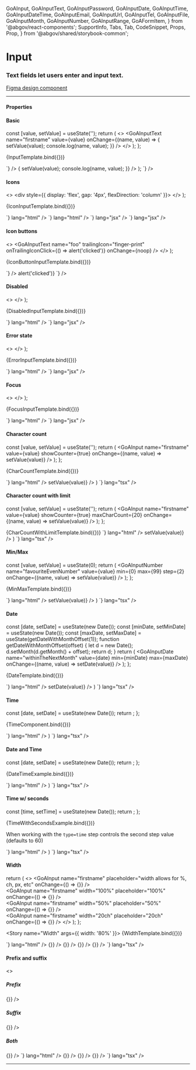   GoAInput,
  GoAInputText,
  GoAInputPassword,
  GoAInputDate,
  GoAInputTime,
  GoAInputDateTime,
  GoAInputEmail,
  GoAInputUrl,
  GoAInputTel,
  GoAInputFile,
  GoAInputMonth,
  GoAInputNumber,
  GoAInputRange,
  GoAFormItem,
} from '@abgov/react-components';
  SupportInfo,
  Tabs,
  Tab,
  CodeSnippet,
  Props,
  Prop,
} from '@abgov/shared/storybook-common';

<Meta title="Components/Inputs" component={GoAInput} />

# Input

### Text fields let users enter and input text.

[Figma design component](https://www.figma.com/file/3pb2IK8s2QUqWieH79KdN7/DIO-DS---Components?node-id=133%3A186)

---

#### Properties

<Props>
  <Prop
    name="type"
    type="text | number | password | email | search | tel | date | datetime-locale | time | url | week"
    defaultValue="text"
    description="Sets the type of the input field"
  />
  <Prop
    name="name"
    type="string"
    description="Name of input value that is received in the _change event"
  />
  <Prop name="value" type="string" description="Bound to value" />
  <Prop
    name="placeholder"
    type="string"
    description="Text displayed within the input when no value is set"
  />
  <Prop name="leadingicon" type="GoAIconType" description="Icon shown to the left of the text"/>
  <Prop name="trailingicon" type="GoAIconType" description="Icon shown to the right of the text" />
  <Prop name="disabled" type="boolean" defaultValue="false" description="Disable this control. It will not receive focus or events"/>
  <Prop name="handletrailingiconclick" type="boolean" defaultValue="false" description="Only required for Angular and web-component usage"/>
  <Prop name="focused" type="boolean" defaultValue="false" description="Sets the cursor focus to the input"/>
  <Prop name="readonly" type="boolean" defaultValue="false" description="Makes the input readonly"/>
  <Prop name="error" type="boolean" defaultValue="false" description="Sets the input to an error state"/>
  <Prop name="width" type="string" defaultValue="30ch" description="Set the width of the text input area" />
  <Prop name="showcounter" type="boolean" defaultValue="false" description="Shows the number of characters entered if it is set to True"/>
<Prop name="maxcharcount" type="number" description="Maximum number of characters allowed in the input box"/>
<Prop
  name="min"
  type="string | date"
  description="A string value *must* be in ISO 8601 format"
/>
<Prop
  name="max"
  type="string | date"
  description="A string value *must* be in ISO 8601 format"
/>
<Prop
  name="step"
  type="number"
  description="By how much number of day or time value will change by"
/>
<Prop
  name="arialabel"
  type="string"
  description="Defines how the input will be translated for the screen reader. If not specified it will fall back to the name"
/>
<Prop
  name="prefix"
  type="string"
  description="Text that comes before the input"
/>
<Prop
  name="suffix"
  type="string"
  description="Text that comes after the input"
/>

  <Prop
    name="_change"
    type="CustomEvent<{detail: {name: string, value: string}}>"
    description="Callback function invoked when input value is changed"
  />
  <Prop name="_trailingiconclick" type="CustomEvent" description="onclick function invoked when trailing icon is clicked"/>
</Props>


#### Basic

  const [value, setValue] = useState('');
  return (
    <>
      <GoAInputText
        name="firstname"
        value={value}
        onChange={(name, value) => {
          setValue(value);
          console.log(name, value);
        }}
      />
    </>
  );
};

<Story name="Basic">{InputTemplate.bind({})}</Story>

<Tabs>
  <Tab label="Web Component" hidden={true}>
    <CodeSnippet
      lang="html"
      code={`
      <goa-input id="foo" name="foo" />
    `}
    />
    <CodeSnippet
      lang="js"
      code={`
      document.querySelector('#foo').addEventListener('_change', (e) => {
        console.log(e.detail.name, e.detail.value);
      });
    `}
    />
  </Tab>
  <Tab label="Angular">
    <CodeSnippet
      lang="html"
      code={`
      <goa-input name="foo" (_change)="onChange($event)"></goa-input>
    `}
    />
    <CodeSnippet
      lang="ts"
      code={`
      export class SomeComponent {
        onChange(e: any) {
          console.log(e.detail.name, e.detail.value);
        }
      }
    `}
    />
  </Tab>
  <Tab label="React">
    <CodeSnippet
      lang="jsx"
      code={`
      const [value, setValue] = useState('');
      return (
        <>
          <GoAInputText
            name="firstname"
            value={value}
            onChange={(name, value) => {
              setValue(value);
              console.log(name, value);
            }}
          />
        </>
      );
    `}
    />
  </Tab>
</Tabs>

#### Icons

  <>
    <div style={{ display: 'flex', gap: '4px', flexDirection: 'column' }}>
      <GoAInputText name="foo" leadingIcon="finger-print" onChange={noop} />
      <GoAInputText name="foo" trailingIcon="finger-print" onChange={noop} />
    </div>
  </>
);

<Story name="Icons">{IconInputTemplate.bind({})}</Story>

<Tabs>
  <Tab label="Web Component" hidden={true}>
    <CodeSnippet
      code={`<goa-input leadingicon="finger-print" />`}
      lang="html"
    />
    <CodeSnippet
      code={`<goa-input trailingicon="finger-print" />`}
      lang="html"
    />
  </Tab>
  <Tab label="Angular">
    <CodeSnippet
      code={`<goa-input leadingicon="finger-print"></goa-input>`}
      lang="html"
    />
    <CodeSnippet
      code={`<goa-input trailingicon="finger-print"></goa-input>`}
      lang="html"
    />
  </Tab>
  <Tab label="React">
    <CodeSnippet code={`<GoAInput leadingIcon="finger-print" />`} lang="jsx" />
    <CodeSnippet code={`<GoAInput trailingIcon="finger-print" />`} lang="jsx" />
  </Tab>
</Tabs>

#### Icon buttons

  <>
    <GoAInputText
      name="foo"
      trailingIcon="finger-print"
      onTrailingIconClick={() => alert('clicked')}
      onChange={noop}
    />
  </>
);

<Story name="Icon Buttons">{IconButtonInputTemplate.bind({})}</Story>

<Tabs>
  <Tab label="Web Component" hidden={true}>
    <CodeSnippet
      code={`<goa-input id="secret" trailingicon="finger-print" />`}
      lang="html"
    />
    <CodeSnippet
      lang="js"
      code={`
        var el = document.getElementById('secret')
        el.addEventListener('_trailingIconClick', clickHandler);
        // to later remove the event listener
        el.removeEventListener('_trailingIconClick', clickHandler);
      `}
    />
  </Tab>
  <Tab label="Angular">
    <CodeSnippet
      lang="html"
      code={`
        <goa-input
          id="secret"
          handletrailingiconclick="true"
          (_trailingIconClick)="handleClick()"
          trailingicon="finger-print"
        >
        </goa-input>
      `}
    />
    <CodeSnippet
      lang="js"
      code={`
        export class SomeComponent {
          handleClick() {
            console.log('handleClick');
          }
        }
      `}
    />
  </Tab>
  <Tab label="React">
    <CodeSnippet
      lang="jsx"
      code={`
        <GoAInputText
          name="secret"
          trailingIcon="finger-print"
          onTrailingIconClick={() => alert('clicked')}
        `}
    />
  </Tab>
</Tabs>

#### Disabled

  <>
    <GoAInput name="foo" disabled={true} value="Disabled" onChange={noop} />
  </>
);

<Story name="Disabled">{DisabledInputTemplate.bind({})}</Story>

<Tabs>
  <Tab label="Web Component" hidden={true}>
    <CodeSnippet
      code={`<goa-input disabled="true" placeholder="Find by name" />`}
      lang="html"
    />
  </Tab>
  <Tab label="Angular">
    <CodeSnippet
      code={`<goa-input disabled="true" placeholder="Find by name"></goa-input>`}
      lang="html"
    />
  </Tab>
  <Tab label="React">
    <CodeSnippet
      code={`<GoAInput disabled={true} placeholder="Find by name" />`}
      lang="jsx"
    />
  </Tab>
</Tabs>

#### Error state

  <>
    <GoAInput name="foo" error={true} value="Some value" onChange={noop} />
  </>
);

<Story name="Error">{ErrorInputTemplate.bind({})}</Story>

<Tabs>
  <Tab label="Web Component" hidden={true}>
    <CodeSnippet code={`<goa-input error  />`} lang="html" />
  </Tab>
  <Tab label="Angular">
    <CodeSnippet code={`<goa-input error></goa-input>`} lang="html" />
  </Tab>
  <Tab label="React">
    <CodeSnippet code={`<GoAInput name="foo" error={true} />`} lang="jsx" />
  </Tab>
</Tabs>

#### Focus

  <>
    <GoAInput name="foo" focused={true} value="Some value" onChange={noop} />
  </>
);

<Story name="Focus">{FocusInputTemplate.bind({})}</Story>

<Tabs>
  <Tab label="Web Component" hidden={true}>
    <CodeSnippet code={`<goa-input />`} lang="html" />
  </Tab>
  <Tab label="Angular">
    <CodeSnippet code={`<goa-input ></goa-input>`} lang="html" />
  </Tab>
  <Tab label="React">
    <CodeSnippet code={`<GoAInput name="foo" />`} lang="jsx" />
  </Tab>
</Tabs>

#### Character count

  const [value, setValue] = useState('');
  return (
    <GoAInput
      name="firstname"
      value={value}
      showCounter={true}
      onChange={(name, value) => setValue(value)}
    />
  );
};

<Story name="Character count">{CharCountTemplate.bind({})}</Story>

<Tabs>
  <Tab label="Web Component" hidden={true}>
    <CodeSnippet
      code={`<goa-input name="firstname" showcounter="true" />`}
      lang="html"
    />
  </Tab>
  <Tab label="Angular">
    <CodeSnippet
      code={`<goa-input name="firstname" showcounter="true"></goa-input>`}
      lang="html"
    />
  </Tab>
  <Tab label="React">
    <CodeSnippet
      code={`
      const [value, setValue] = useState('');
      return (
        <GoAInput
          name="firstname"
          value={value}
          showCounter={true}
          onChange={(name, value) => setValue(value)}
        />
      )
    `}
      lang="tsx"
    />
  </Tab>
</Tabs>

#### Character count with limit

  const [value, setValue] = useState('');
  return (
    <GoAInput
      name="firstname"
      value={value}
      showCounter={true}
      maxCharCount={20}
      onChange={(name, value) => setValue(value)}
    />
  );
};

<Story name="Character count with limit">
  {CharCountWithLimitTemplate.bind({})}
</Story>

<Tabs>
  <Tab label="Web Component" hidden={true}>
    <CodeSnippet
      code={`<goa-input name="firstname" showcounter="true" maxcharcount="20" />`}
      lang="html"
    />
  </Tab>
  <Tab label="Angular">
    <CodeSnippet
      code={`<goa-input name="firstname" showcounter="true" maxcharcount="20"></goa-input>`}
      lang="html"
    />
  </Tab>
  <Tab label="React">
    <CodeSnippet
      code={`
      const [value, setValue] = useState('');
      return (
        <GoAInput
          name="firstname"
          value={value}
          showCounter={true}
          maxCharCount={20}
          onChange={(name, value) => setValue(value)}
        />
      )
    `}
      lang="tsx"
    />
  </Tab>
</Tabs>

#### Min/Max

  const [value, setValue] = useState(0);
  return (
    <GoAInputNumber
      name="favouriteEvenNumber"
      value={value}
      min={0}
      max={99}
      step={2}
      onChange={(name, value) => setValue(value)}
    />
  );
};

<Story name="Min / Max">{MinMaxTemplate.bind({})}</Story>

<Tabs>
  <Tab label="Angular">
    <CodeSnippet
      code={`<goa-input name="favouriteEvenNumber" type="number" min="0" max="99" step="2"></goa-input>`}
      lang="html"
    />
  </Tab>
  <Tab label="React">
    <CodeSnippet
      code={`
      const [value, setValue] = useState('');
      return (
        <GoAInputNumber
          name="favouriteEvenNumber"
          value={value}
          min={0}
          max={99}
          step={2}
          onChange={(name, value) => setValue(value)}
        />
      )
    `}
      lang="tsx"
    />
  </Tab>
</Tabs>

#### Date

  const [date, setDate] = useState(new Date());
  const [minDate, setMinDate] = useState(new Date());
  const [maxDate, setMaxDate] = useState(getDateWithMonthOffset(1));
  function getDateWithMonthOffset(offset) {
    let d = new Date();
    d.setMonth(d.getMonth() + offset);
    return d;
  }
  return (
    <GoAInputDate
      name="withinTheNextMonth"
      value={date}
      min={minDate}
      max={maxDate}
      onChange={(name, value) => setDate(value)}
    />
  );
};

<Story name="Date">{DateTemplate.bind({})}</Story>

<Tabs>
  <Tab label="Angular">
    <CodeSnippet
      code={`
        export class MyComponent {
          date = format(new Date(), "yyyy-MM-dd");
          minDate = format(new Date(), "yyyy-MM-dd");
          maxDate = format(this.getDateWithMonthOffset(1), "yyyy-MM-dd");
          getDateWithMonthOffset(offset) {
            const d = new Date();
            d.setMonth(d.getMonth() + offset);
            return d;
          }
          onChange(e: any) {
            this.date = e.detail.value;
          }
        }
      `}
      lang="ts"
    />
    <CodeSnippet
      code={`
        <goa-input
          type="date"
          name="withinTheNextMonth"
          [min]="minDate"
          [max]="maxDate"
          [value]="date"
          (_change)="onChange($event)"
        >
        </goa-input>
      `}
      lang="html"
    />
  </Tab>
  <Tab label="React">
    <CodeSnippet
      code={`
        const [date, setDate] = useState(new Date());
        const [minDate, setMinDate] = useState(new Date());
        const [maxDate, setMaxDate] = useState(getDateWithMonthOffset(1));
        function getDateWithMonthOffset(offset) {
          const d = new Date();
          d.setMonth(d.getMonth() + offset);
          return d;
        }
        return (
          <GoAInputDate
            name="withinTheNextMonth"
            value={date}
            min={minDate}
            max={maxDate}
            onChange={(name, value) => setDate(value)}
          />
        )
      `}
      lang="tsx"
    />
  </Tab>
</Tabs>

#### Time

  const [date, setDate] = useState(new Date());
  return <GoAInputTime name="timeExample" value={date} step="1" />;
};

<Story name="Time">{TimeComponent.bind({})}</Story>

<Tabs>
  <Tab label="Angular">
    <CodeSnippet
      code={`
        export class MyComponent {
          time = format(new Date(), "HH:mm:ss");
        }
      `}
      lang="ts"
    />
    <CodeSnippet
      code={`
        <goa-input
          type="time"
          name="timeExample"
          [value]="time"
          step="1"
        >
        </goa-input>
      `}
      lang="html"
    />
  </Tab>
  <Tab label="React">
    <CodeSnippet
      code={`
        const [date, setDate] = useState(new Date());
        return (
          <GoAInputTime
            name="timeExample"
            value={date}
            step="1"
          />
        )
      `}
      lang="tsx"
    />
  </Tab>
</Tabs>

#### Date and Time

  const [date, setDate] = useState(new Date());
  return <GoAInputDateTime name="dateTimeExample" value={date} />;
};

<Story name="Date and Time">{DateTimeExample.bind({})}</Story>

<Tabs>
  <Tab label="Angular">
    <CodeSnippet
      code={`
        export class MyComponent {
          dateTime = format(new Date(), "yyyy-MM-dd HH:mm")
        }
      `}
      lang="ts"
    />
    <CodeSnippet
      code={`
        <goa-input
          type="datetime-local"
          name="dateTimeExample"
          [value]="date"
        >
        </goa-input>
      `}
      lang="html"
    />
  </Tab>
  <Tab label="React">
    <CodeSnippet
      code={`
        const [date, setDate] = useState(new Date());
        return (
          <GoAInputDateTime
            name="dateTimeExample"
            value={date}
          />
        )
      `}
      lang="tsx"
    />
  </Tab>
</Tabs>

#### Time w/ seconds

  const [time, setTime] = useState(new Date());
  return <GoAInputTime name="timeseconnds" value={time} step="1" />;
};

<Story name="Time with seconds">{TimeWithSecondsExample.bind({})}</Story>

When working with the `type=time` step controls the second step value (defaults to 60)

<Tabs>
  <Tab label="Angular">
    <CodeSnippet
      code={`
        export class MyComponent {
          dateTime = format(new Date(), "HH:mm:ss")
        }
      `}
      lang="ts"
    />
    <CodeSnippet
      code={`
        <goa-input
          type="time"
          name="dateTimeExample"
          step="1"
          [value]="date"
        >
        </goa-input>
      `}
      lang="html"
    />
  </Tab>
  <Tab label="React">
    <CodeSnippet
      code={`
        const [time, setTime] = useState(new Date());
        return (
          <GoAInputTime
            name="timeseconnds"
            value={time}
            step="1"
          />
        )
      `}
      lang="tsx"
    />
  </Tab>
</Tabs>

#### Width

  return (
    <>
      <GoAInput
        name="firstname"
        placeholder="width allows for %, ch, px, etc"
        onChange={() => {}}
      />
      <br />
      <GoAInput
        name="firstname"
        width="100%"
        placeholder="100%"
        onChange={() => {}}
      />
      <br />
      <GoAInput
        name="firstname"
        width="50%"
        placeholder="50%"
        onChange={() => {}}
      />
      <br />
      <GoAInput
        name="firstname"
        width="20ch"
        placeholder="20ch"
        onChange={() => {}}
      />
    </>
  );
};

<Story name="Width" args={{ width: '80%' }}>
  {WidthTemplate.bind({})}
</Story>

<Tabs>
  <Tab label="Web Component" hidden={true}>
    <CodeSnippet
      code={`
        <goa-input name="firstname" />
        <goa-input name="firstname" width="100%" />
        <goa-input name="firstname" width="50%" />
        <goa-input name="firstname" width="20ch" />
      `}
      lang="html"
    />
  </Tab>
  <Tab label="Angular">
    <CodeSnippet
      code={`
        <goa-input name="firstname"></goa-input>
        <goa-input name="firstname" width="100%"></goa-input>
        <goa-input name="firstname" width="50%"></goa-input>
        <goa-input name="firstname" width="20ch"></goa-input>
      `}
      lang="html"
    />
  </Tab>
  <Tab label="React">
    <CodeSnippet
      code={`
        <GoAInput name="firstname" onChange={() => {}} />
        <GoAInput name="firstname" width="100%" onChange={() => {}} />
        <GoAInput name="firstname" width="50%" onChange={() => {}} />
        <GoAInput name="firstname" width="20ch" onChange={() => {}} />
      `}
      lang="tsx"
    />
  </Tab>
</Tabs>

#### Prefix and suffix

<Story name="Prefix and suffix">
  <>
    <h5>Prefix</h5>
    <GoAInput name="input" prefix="$" onChange={() => {}} />
    <h5>Suffix</h5>
    <GoAInput name="input" suffix="items" onChange={() => {}} />
    <h5>Both</h5>
    <GoAInput name="input" prefix="$" suffix="per item" onChange={() => {}} />
  </>
</Story>

<Tabs>
  <Tab label="Angular">
    <CodeSnippet
      code={`
        <goa-input name="input" prefix="$"></goa-input>
        <goa-input name="input" suffix="items"></goa-input>
        <goa-input name="input" prefix="$" suffix="per item"></goa-input>
      `}
      lang="html"
    />
  </Tab>
  <Tab label="React">
    <CodeSnippet
      code={`
        <GoAInput name="input" value="" prefix="$" onChange={() => {}} />
        <GoAInput name="input" value="" suffix="items" onChange={() => {}} />
        <GoAInput name="input" value="" prefix="$" suffix="per item" onChange={() => {}} />
      `}
      lang="tsx"
    />
  </Tab>
</Tabs>

---

<SupportInfo />
